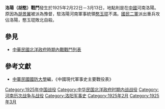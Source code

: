 {{Infobox Military Conflict|
campaign=|
image=|
caption=|
conflict=洛陽胡憨戰鬥|
date=1925年2月22日－3月13日，4月，胡亦病故|
place=[[中國|中國]]河南洛陽|
result=憨玉琨敗北自殺|
combatant1=豫陝甘剿匪軍|
combatant2=國民二軍（北洋軍[[馮玉祥|馮玉祥]]）| 
commander1=豫陝甘剿匪副司令憨玉琨|
commander2=胡景翼 |
strength1=70000|
strength2=—|
casualties1=|
casualties2=|
}}
'''洛陽（胡憨）戰鬥'''發生於1925年2月22日－3月13日，地點則是在[[中國|中國]]河南洛陽。原因為[[胡景翼|胡景翼]]被派為豫督，駐洛陽河南軍事統領[[憨玉琨|憨玉琨]]不滿。[[國民二軍|國民二軍]]派出重兵攻佔洛陽，憨玉琨敗北自殺。
==參見==
*[[中華民國北洋政府時期內戰戰鬥列表|中華民國北洋政府時期內戰戰鬥列表]]
==參考文獻==
*[[中華民國|中華民國]][[國防大學_(臺灣)|國防大學]]編，《中國現代軍事史主要戰役表》

[[Category:1925年中国战役|Category:1925年中国战役]]
[[Category:中华民国北洋政府时期内战战役|Category:中华民国北洋政府时期内战战役]]
[[Category:河南历次战争与战役|Category:河南历次战争与战役]]
[[Category:洛阳军事史|Category:洛阳军事史]]
[[Category:1925年2月|Category:1925年2月]]
[[Category:1925年3月|Category:1925年3月]]